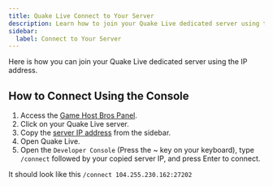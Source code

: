 ```yaml
---
title: Quake Live Connect to Your Server
description: Learn how to join your Quake Live dedicated server using the IP address.
sidebar:
  label: Connect to Your Server
---
```


Here is how you can join your Quake Live dedicated server using the IP address.

## How to Connect Using the Console

1. Access the [Game Host Bros Panel](https://panel.gamehostbros.com/).
2. Click on your Quake Live server.
3. Copy the [server IP address](https://www.youtube.com/watch?v=Ap7DtDF-wYg) from the sidebar.
4. Open Quake Live.
5. Open the `Developer Console` (Press the ~ key on your keyboard), type `/connect` followed by your copied server IP, and press Enter to connect.

It should look like this `/connect 104.255.230.162:27202`